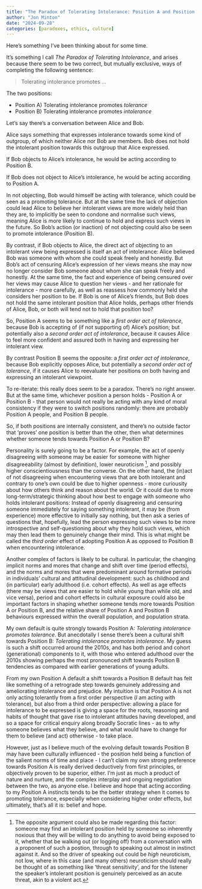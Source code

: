 ```yaml
---
title: "The Paradox of Tolerating Intolerance: Position A and Position B"
author: "Jon Minton"
date: "2024-09-28"
categories: [paradoxes, ethics, culture]
---
```


Here's something I've been thinking about for some time. 

It's something I call *The Paradox of Tolerating Intolerance*, and arises because there seem to be two correct, but mutually exclusive, ways of completing the following sentence: 

> Tolerating intolerance promotes ... 

The two positions: 

- Position A) Tolerating intolerance promotes *tolerance*
- Position B) Tolerating intolerance promotes *intolerance*

Let's say there's a conversation between Alice and Bob. 

Alice says something that expresses intolerance towards some kind of outgroup, of which neither Alice nor Bob are members. Bob does not hold the intolerant position towards this outgroup that Alice expressed. 

If Bob objects to Alice's intolerance, he would be acting according to Position B. 

If Bob does not object to Alice's intolerance, he would be acting according to Position A. 

In not objecting, Bob would himself be acting with tolerance, which could be seen as a promoting tolerance. But at the same time the lack of objection could lead Alice to believe her intolerant views are more widely held than they are, to implicitly be seen to condone and normalise such views, meaning Alice is more likely to continue to hold and express such views in the future. So Bob's action (or inaction) of not objecting could also be seen to promote intolerance (Position B). 

By contrast, if Bob objects to Alice, the direct act of objecting to an intolerant view being expressed is itself an act of intolerance: Alice believed Bob was someone with whom she could speak freely and honestly. But Bob's act of censuring Alice's expression of her views means she may now no longer consider Bob someone about whom she can speak freely and honestly. At the same time, the fact and experience of being censured over her views may cause Alice to question her views - and her rationale for intolerance - more carefully, as well as reassess how commonly held she considers her position to be. If Bob is one of Alice's friends, but Bob does not hold the same intolerant position that Alice holds, perhaps other friends of Alice, Bob, or both will tend not to hold that position too? 

So, Position A seems to be something like a *first order act of tolerance*, because Bob is accepting of (if not supporting of) Alice's position; but potentially also a *second order act of intolerance*, because it causes Alice to feel more confident and assured both in having and expressing her intolerant view. 

By contrast Position B seems the opposite: a *first order act of intolerance*, because Bob explicitly opposes Alice, but potentially a *second order act of tolerance*, if it causes Alice to reevaluate her positions on both having and expressing an intolerant viewpoint. 


To re-iterate: this really does seem to be a paradox. There's no right answer. But at the same time, whichever position a person holds - Position A or Position B - that person would not really be acting with any kind of moral consistency if they were to switch positions randomly: there are probably Position A people, and Position B people. 

So, if both positions are internally consistent, and there's no outside factor that 'proves' one position is better than the other, then what determines whether someone tends towards Position A or Position B? 

Personality is surely going to be a factor. For example, the act of openly disagreeing with someone may be easier for someone with higher disagreeability (almost by definition), lower neuroticism [^1], and possibly higher conscientiousness than the converse. On the other hand, the (in)act of not disagreeing when encountering views that are both intolerant and contrary to one's own could be due to higher openness - more curiousity about how others think and reason about the world. Or it could due to more long-term/strategic thinking about how best to engage with someone who holds intolerant positions: Instead of openly disagreeing and censuring someone immediately for saying something intolerant, it may be (from experience) more effective to initially say nothing, but then ask a series of questions that, hopefully, lead the person expressing such views to be more introspective and self-questioning about why they hold such views, which may then lead them to genuinely change their mind. This is what might be called the *third order* effect of adopting Position A as opposed to Position B when encountering intolerance. 

[^1]: The opposite argument could also be made regarding this factor: someone may find an intolerant position held by someone so inherently noxious that they will be willing to do anything to avoid being exposed to it, whether that be walking out (or logging off) from a conversation with a proponent of such a postion, through to speaking out almost in instinct against it. And so the driver of speaking out could be *high* neuroticism, not low, where in this case (and many others) neuroticism should really be thought of as something like 'threat sensitivity', and for the listener the speaker's intolerant position is genuinely perceived as an acute threat, akin to a violent act.

Another complex of factors is likely to be cultural. In particular, the changing implicit norms and mores that change and shift over time (period effects), and the norms and mores that were predominant around formative periods in individuals' cultural and attitudinal development: such as childhood and (in particular) early adulthood (i.e. cohort effects). As well as age effects (there may be views that are easier to hold while young than while old, and vice versa), period and cohort effects in cultural exposure could also be important factors in shaping whether someone tends more towards Position A or Position B, and the relative share of Position A and Position B behaviours expressed within the overall population, and population strata. 

My own default is quite strongly towards Position A: *Tolerating intolerance promotes tolerance*. But anecdotally I sense there's been a cultural shift towards Position B: *Tolerating intolerance promotes intolerance*. My guess is such a shift occurred around the 2010s, and has both period and cohort (generational) components to it, with those who entered adulthood over the 2010s showing perhaps the most pronounced shift towards Position B tendencies as compared with earlier generations of young adults. 

From my own Position A default a shift towards a Position B default has felt like something of a retrograde step towards genuinely addressing and ameliorating intolerance and prejudice. My intuition is that Position A is not only acting tolerantly from a first order perspective (*I* am acting with tolerance), but also from a third order perspective: allowing a place for intolerance to be expressed is giving a space for the roots, reasoning and habits of thought that gave rise to intolerant attitudes having developed, and so a space for critical enquiry along broadly Socratic lines - as to *why* someone believes what they believe, and what would have to change for them to believe (and act) otherwise - to take place. 

However, just as I believe much of the evolving default towards Position B may have been culturally influenced - the position held being a function of the salient norms of time and place - I can't claim my own strong preference towards Position A is really derived deductively from first principles, or objectively proven to be superior, either. I'm just as much a product of nature and nurture, and the complex interplay and ongoing negotiation between the two, as anyone else. I believe and hope that acting according to my Position A instincts tends to be the better strategy when it comes to promoting tolerance, especially when considering higher order effects, but ultimately, that's all it is: belief and hope. 